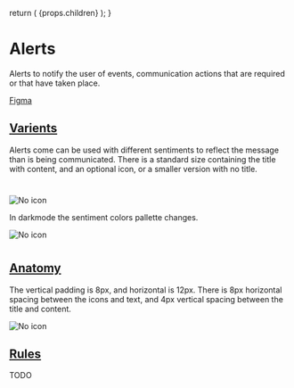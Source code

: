 

  return (
    <Layout
      title="Design"
      sideNav="design"
      editPageRoute="design/components/alerts"
      shouldIncludePageIndex
    >
      {props.children}
    </Layout>
  );
}

# Alerts

<IntroText>
  Alerts to notify the user of events, communication actions that are required
  or that have taken place.
</IntroText>

[Figma](<https://www.figma.com/file/W3hxWj6VZydNaNGJSGxRsV/TableKit-Components-(3.0)?node-id=1545%3A4575>)

## [Varients](website/src/design/components/badges.html#varients)

Alerts come can be used with different sentiments to reflect the message than is being communicated. There is a standard size containing the title with content, and an optional icon, or a smaller version with no title.

#

![No icon](/static/img/components/alert-varients.png 'Badges with no icon')

In darkmode the sentiment colors pallette changes.

![No icon](/static/img/components/alert-varients-dark.png 'Badges with no icon')

#

## [Anatomy](website/src/design/components/badges.html#anatomy)

The vertical padding is 8px, and horizontal is 12px. There is 8px horizontal spacing between the icons and text, and 4px vertical spacing between the title and content.

![No icon](/static/img/components/alert-anatomy.png 'Badges with no icon')

## [Rules](website/src/design/components/badges.html#rules)

TODO
